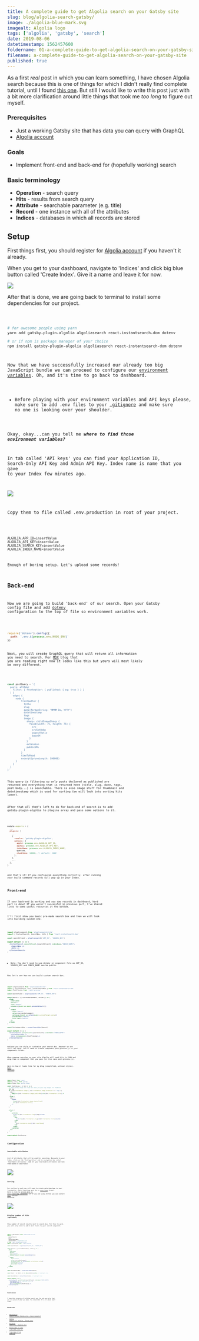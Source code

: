 ```yaml
---
title: A complete guide to get Algolia search on your Gatsby site
slug: blog/algolia-search-gatsby/
image: ./algolia-blue-mark.svg
imagealt: Algolia logo
tags: ['algolia', 'gatsby', 'search']
date: 2019-08-06
datetimestamp: 1562457600
foldername: 01-a-complete-guide-to-get-algolia-search-on-your-gatsby-site
filename: a-complete-guide-to-get-algolia-search-on-your-gatsby-site
published: true
---
```



As a first _real_ post in which you can learn something, I have chosen Algolia search because this is one of things for which I didn't really find complete tutorial, until I found [this one](https://www.youtube.com/watch?v=VSkXyuXzwlc). But still I would like to write this post just with a bit more clarification around little things that took me _too long_ to figure out myself.

### Prerequisites

- Just a working Gatsby site that has data you can query with GraphQL
- [Algolia account](https://www.algolia.com/users/sign_up)

### Goals

- Implement front-end and back-end for (hopefully working) search

### Basic terminology

- **Operation** - search query
- **Hits** - results from search query
- **Attribute** - searchable parameter (e.g. title)
- **Record** - one instance with all of the attributes
- **Indices** - databases in which all records are stored

## Setup

First things first, you should register for [Algolia account](https://www.algolia.com/users/sign_up) if you haven't it already.

When you get to your dashboard, navigate to 'Indices' and click big blue button called 'Create Index'. Give it a name and leave it for now.

![](Screen_Shot_2019-06-29_at_21-c4ed7f59-ecd2-49a8-9611-b2168f171fc5.24.59.png)

After that is done, we are going back to terminal to install some dependencies for our project.

<Code path="Root of your project" lang="Bash" />

```bash
# for awesome people using yarn
yarn add gatsby-plugin-algolia algoliasearch react-instantsearch-dom dotenv

# or if npm is package manager of your choice
npm install gatsby-plugin-algolia algoliasearch react-instantsearch-dom dotenv
```

Now that we have successfully increased our already too big JavaScript bundle we can proceed to configure our [environment variables](https://en.wikipedia.org/wiki/Environment_variable). Oh, and it's time to go back to dashboard.

- Before playing with your environment variables and API keys please, make sure to add .env files to your [.gitignore](https://git-scm.com/docs/gitignore) and make sure no one is looking over your shoulder.

Okay, okay...can you tell me **_where to find those environment variables?_**

In tab called 'API keys' you can find your Application ID, Search-Only API Key and Admin API Key. Index name is name that you gave to your Index few minutes ago.

![](Screen_Shot_2019-06-29_at_21-9e7eb1da-b7bc-4243-9576-6d1fedcddf63.24.59.png)

Copy them to file called .env.production in root of your project.

<Code path=".env.production" lang="Plain Text" />

```
ALGOLIA_APP_ID=insertValue
ALGOLIA_API_KEY=insertValue
ALGOLIA_SEARCH_KEY=insertValue
ALGOLIA_INDEX_NAME=insertValue
```

Enough of boring setup. Let's upload some records!

## Back-end

Now we are going to build 'back-end' of our search. Open your Gatsby config file and add [dotenv](https://github.com/motdotla/dotenv/blob/master/README.md) configuration to the top of file so environment variables work.

<Code path="gatsby-config.js" lang="JavaScript" />

```js
require('dotenv').config({
  path: `.env.${process.env.NODE_ENV}`
})
```

Next, you will create GraphQL query that will return all information you need to search. For [MDX](https://mdxjs.com/) blog that you are reading right now it looks like this but yours will most likely be very different.

<Code path="gatsby-config.js" lang="JavaScript" />

```js
const postQuery = `{
  posts: allMdx(
    filter: { frontmatter: { published: { eq: true } } }
  ) {
    edges {
      node {
          frontmatter {
            title
            slug
            date(formatString: "MMMM Do, YYYY")
            datetimestamp
            tags
            image {
              sharp: childImageSharp {
                fixed(width: 75, height: 75) {
                  src
                  srcSetWebp
                  aspectRatio
                  base64
                }
              }
              extension
              publicURL
            }
          }
          timeToRead
          excerpt(pruneLength: 100000)
      }
    }
  }
}`
```

This query is filtering so only posts declared as published are returned and everything that is returned here (title, slug, date, tags, post body...) is searchable. There is also image stuff for thumbnail and datetimestamp which is used for sorting (we will look into sorting hits later).

After that all that's left to do for back-end of search is to add gatsby-plugin-algolia to plugins array and pass some options to it.

<Code path="gatsby-config.js" lang="JavaScript" />

```js
module.exports = {
  ...
  plugins: [
    ...
    {
      resolve: 'gatsby-plugin-algolia',
      options: {
        appId: process.env.ALGOLIA_APP_ID,
        apiKey: process.env.ALGOLIA_API_KEY,
        indexName: process.env.ALGOLIA_INDEX_NAME,
        queries,
        chunkSize: 10000, // default: 1000
      },
    },
    ...
  ],
}
```

And that's it! If you configured everything correctly, after running your build command records will pop up in your Index.

## Front-end

If your back-end is working and you saw records in dashboard, hard part is done! If you weren't successful in previous part, I've shared links to some useful resources at the bottom.

I'll first show you basic pre-made search box and then we will look into building custom one.

<Code path="src/components/search.js" lang="JSX" />

```jsx
import algoliasearch from 'algoliasearch/lite'
import { InstantSearch, SearchBox, Hits } from 'react-instantsearch-dom'

const searchClient = algoliasearch('APP_ID', 'SEARCH_KEY')

export default () => (
  <InstantSearch searchClient={searchClient} indexName="INDEX_NAME">
    <SearchBox />
    <Hits />
  </InstantSearch>
)
```

- Note: You don't need to use dotenv in component file as APP_ID, SEARCH_KEY and INDEX_NAME can be public.

Now let's see how we can build custom search box.

<Code path="src/components/custom-search.js" lang="JSX" />

```jsx
import algoliasearch from 'algoliasearch/lite'
import { InstantSearch, Hits, connectSearchBox } from 'react-instantsearch-dom'
import PostPreview from './post-preview'

const searchClient = algoliasearch('APP_ID', 'SEARCH_KEY')

const Search = ({ currentRefinement, refine }) => (
  <form
    noValidate
    action=""
    role="search"
    onSubmit={event => event.preventDefault()}
  >
    <input
      type="search"
      value={currentRefinement}
      onChange={event => refine(event.currentTarget.value)}
      placeholder="Search"
      aria-label="Search"
    />
  </form>
)

const CustomSearchBox = connectSearchBox(Search)

export default () => (
  <InstantSearch searchClient={searchClient} indexName="INDEX_NAME">
    <CustomSearchBox />
    <Hits hitComponent={PostPreview} />
  </InstantSearch>
)
```

And now you can style or customize your search box. However we are still not done. You'll need to create component post-preview.js in your components folder.

When someone searches on your site Algolia will send hits in JSON and wrap them in component that you pass (in this case post-preview.js).

Here is how it looks like for my blog (simplified, without styles). [Full version](https://github.com/bartol/bartol.dev/blob/master/src/components/post-preview.js).

<Code path="src/components/post-preview.js" lang="JSX" />

```jsx
import React from 'react'
import { Link } from 'gatsby'
import Image from 'gatsby-image'

const PostPreview = ({ hit }) => {
  // make gatsby-image not freak out when you pass svg images for thumbnail
  let img
  if (!hit.frontmatter.image || hit.frontmatter.image.extension === 'svg') {
    img = (
      <img src={hit.frontmatter.image.publicURL} alt={hit.frontmatter.title} />
    )
  } else {
    img = (
      <Image
        fixed={hit.frontmatter.image.sharp.fixed}
        alt={hit.frontmatter.title}
      />
    )
  }

  return (
    <>
      <article>
        <Link to={hit.frontmatter.slug}>{img}</Link>
        <div>
          <h2>
            <Link to={hit.frontmatter.slug}>{hit.frontmatter.title}</Link>
          </h2>
          <p>
            {hit.frontmatter.date} {hit.timeToRead}
          </p>
        </div>
      </article>
    </>
  )
}

export default PostPreview
```

## Configuration

### Searchable attributes

List of attributes that will be used for searching. Navigate to your Index, click on tab 'Configuration' and in navigation bar select 'Searchable attributes'. Add all your Searchable attributes and rank them based on importance.

![](Screen_Shot_2019-06-30_at_12-b0e4b6a9-b58c-4397-b311-490a4559fd47.43.37.png)

### Sorting

For sorting to work you will need to create datetimestamp in your frontmatter. Date timestamp must be in [unix time](https://en.wikipedia.org/wiki/Unix_time) format. Here is link to [online date to unix timestamp converter](https://www.unixtimestamp.com/), or if you are using Alfred you can install [this](http://www.packal.org/workflow/timestamp) awesome workflow.

![](Screen_Shot_2019-06-30_at_12-d427a728-0094-4566-a5df-e764ff30b810.44.12.png)

### Display number of hits (optional)

Show number of search results next to search box.
For this to work, you will only need to add 4 more lines to your search component.

<Code path="src/components/custom-search.js" lang="JSX" />

```jsx
import algoliasearch from 'algoliasearch/lite'
import {
  InstantSearch,
  Hits,
  connectSearchBox,
  connectStats // highlight-line
} from 'react-instantsearch-dom'
import PostPreview from './post-preview'

const searchClient = algoliasearch('APP_ID', 'SEARCH_KEY')

const Search = ({ currentRefinement, refine }) => (
  <form
    noValidate
    action=""
    role="search"
    onSubmit={event => event.preventDefault()}
  >
    <input
      type="search"
      value={currentRefinement}
      onChange={event => refine(event.currentTarget.value)}
      placeholder="Search"
      aria-label="Search"
    />
  </form>
)

const CustomSearchBox = connectSearchBox(Search)

const Stats = ({ nbHits }) => <div>{nbHits}</div> // highlight-line

const CustomStats = connectStats(Stats) // highlight-line

export default () => (
  <InstantSearch searchClient={searchClient} indexName="INDEX_NAME">
    <CustomStats /> {/* highlight-line */}
    <CustomSearchBox />
    <Hits hitComponent={PostPreview} />
  </InstantSearch>
)
```

### Conclusion

I hope that progress of building search was fun and easy also that you are proud of what you made. You should be! It's all about small steps.

### Resources

- [Add Algolia search to your Gatsby site - Jason Lengstorf](https://www.youtube.com/watch?v=VSkXyuXzwlc)
- [Adding search with Algolia - Gatsby docs](https://www.gatsbyjs.org/docs/adding-search-with-algolia/)
- [Building Search UI - Algolia docs](https://www.algolia.com/doc/guides/building-search-ui/getting-started/react/)
- [Online date to unix timestamp converter](https://www.unixtimestamp.com/)
- [Timestamp Alfred workflow](http://www.packal.org/workflow/timestamp)
